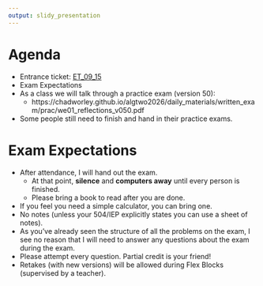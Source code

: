 ```yaml
---
output: slidy_presentation
---
```


# Agenda

* Entrance ticket: [ET_09_15](https://bart.instructure.com/courses/2110/quizzes/3177)
* Exam Expectations
* As a class we will talk through a practice exam (version 50):
    * https://chadworley.github.io/algtwo2026/daily_materials/written_exam/prac/we01_reflections_v050.pdf
* Some people still need to finish and hand in their practice exams.

# Exam Expectations

* After attendance, I will hand out the exam.
    * At that point, **silence** and **computers away** until every person is finished.
    * Please bring a book to read after you are done.
* If you feel you need a simple calculator, you can bring one.
* No notes (unless your 504/IEP explicitly states you can use a sheet of notes).
* As you've already seen the structure of all the problems on the exam, I see no reason that I will need to answer any questions about the exam during the exam.
* Please attempt every question. Partial credit is your friend!
* Retakes (with new versions) will be allowed during Flex Blocks (supervised by a teacher).






